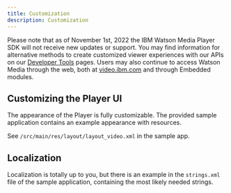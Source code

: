 ```yaml
---
title: Customization
description: Customization
---
```


<InlineNotification kind="warning">

Please note that as of November 1st, 2022 the IBM Watson Media Player SDK will not receive new updates or support. You may find information for alternative methods to create customized viewer experiences with our APIs on our [Developer Tools](https://developers.video.ibm.com/player-api-examples/custom-ui) pages. Users may also continue to access Watson Media through the web, both at [video.ibm.com](http://video.ibm.com/) and through Embedded modules.

</InlineNotification>

## Customizing the Player UI

The appearance of the Player is fully customizable. The provided sample application contains an example appearance with resources.

See `/src/main/res/layout/layout_video.xml` in the sample app.

## Localization

Localization is totally up to you, but there is an example in the `strings.xml` file of the sample application, 
containing the most likely needed strings.
